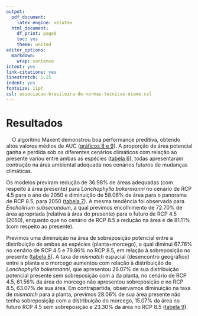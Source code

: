 ```yaml
---
output:
  pdf_document:
    latex_engine: xelatex
  html_document:
    df_print: paged
    toc: yes
    theme: united
editor_options:
  markdown:
    wrap: sentence
intent: yes
link-citations: yes
linestretch: 1.25
indent: yes
fontsize: 11pt
csl: associacao-brasileira-de-normas-tecnicas-eceme.csl
---
```


\clearpage

# Resultados

|     O algoritmo Maxent demonstrou boa performance preditiva, obtendo altos valores médios de AUC ([gráficos 8 e 9](#apêndice)). A proporção de área potencial ganha e perdida sob os diferentes cenários climáticos com relação ao presente variou entre ambas as espécies ([tabela 6](#apêndice)), todas apresentaram contração na área ambiental adequada nos cenários futuros de mudanças climáticas. 

Os modelos previram redução de 36.98% de áreas adequadas (com respeito à área presente) para *Lonchophylla bokermanni* no cenário de RCP 4.5 para o ano de 2050 e diminuição de 58.06% de área para o panorama de RCP 8.5, para 2050 ([tabela 7](#apêndice)). A mesma tendência foi observada para *Encholirium subsecundum*, a qual previmos encolhimento de 72.70% de área apropriada (relativa à área do presente) para o futuro de RCP 4.5 (2050), enquanto que no cenário de RCP 8.5 a redução na área é de 81.11% (com respeito ao presente).


Previmos uma diminuição na área de sobreposição potencial entre a distribuição de ambas as espécies (planta+morcego), a qual diminui 67.76% no cenário de RCP 4.5 e 79.86% no RCP 8.5, em relação à sobreposição no presente ([tabela 8](#apêndice)). A taxa de *mismatch* espacial (desencontro geográfico) entre a planta e o morcego aumentou com relação à distribuição de *Lonchophylla bokermanni*, que apresentou 26.07% de sua distribuição potencial presente sem sobreposição com a da planta, no cenário de RCP 4.5, 61.56% da área do morcego não apresentou sobreposição e no RCP 8.5, 63.07% de sua área. Em contrapartida, observamos diminuição na taxa de *mismatch* para a planta, previmos 28.06% de sua área presente não tenha sobreposiçãp com a distribuição do morcego, 15.07% da área no futuro RCP 4.5 sem sobreposição e 23.30% da área no RCP 8.5 ([tabela 9](#apêndice)). 









